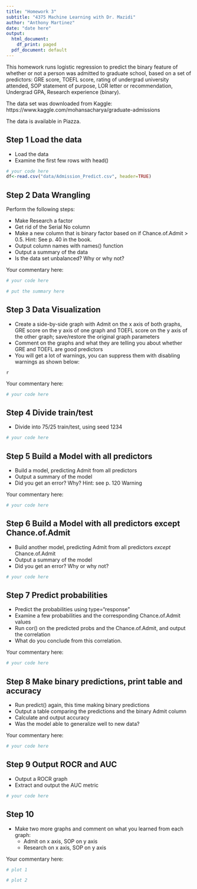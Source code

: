 ---
title: "Homework 3"
subtitle: "4375 Machine Learning with Dr. Mazidi"
author: "Anthony Martinez"
date: "date here"
output:
  html_document:
    df_print: paged
  pdf_document: default
---

This homework runs logistic regression to predict the binary feature of whether or not a person was admitted to graduate school, based on a set of predictors: GRE score, TOEFL score, rating of undergrad university attended, SOP statement of purpose, LOR letter or recommendation, Undergrad GPA, Research experience (binary).

The data set was downloaded from Kaggle: https://www.kaggle.com/mohansacharya/graduate-admissions

The data is available in Piazza. 

## Step 1 Load the data

* Load the data
* Examine the first few rows with head()

```{r}
# your code here
df<-read.csv("data/Admission_Predict.csv", header=TRUE)
```

## Step 2 Data Wrangling

Perform the following steps:

* Make Research a factor
* Get rid of the Serial No column
* Make a new column that is binary factor based on if Chance.of.Admit > 0.5. Hint: See p. 40 in the book. 
* Output column names with names() function
* Output a summary of the data
* Is the data set unbalanced? Why or why not?

 Your commentary here:

```{r}
# your code here
```

```{r}
# put the summary here
```

## Step 3 Data Visualization

* Create a side-by-side graph with Admit on the x axis of both graphs, GRE score on the y axis of one graph and TOEFL score on the y axis of the other graph; save/restore the original graph parameters
* Comment on the graphs and what they are telling you about whether GRE and TOEFL are good predictors
* You will get a lot of warnings, you can suppress them with disabling warnings as shown below:

```
{r,warning=FALSE}
```

Your commentary here:

```{r,warning=FALSE}
# your code here
```


## Step 4 Divide train/test

* Divide into 75/25 train/test, using seed 1234

```{r}
# your code here
```

## Step 5 Build a Model with all predictors 

* Build a model, predicting Admit from all predictors
* Output a summary of the model
* Did you get an error? Why? Hint: see p. 120 Warning

Your commentary here: 

```{r}
# your code here
```

## Step 6 Build a Model with all predictors except Chance.of.Admit

* Build another model, predicting Admit from all predictors *except* Chance.of.Admit
* Output a summary of the model
* Did you get an error? Why or why not?

```{r}
# your code here
```

## Step 7 Predict probabilities

* Predict the probabilities using type="response"
* Examine a few probabilities and the corresponding Chance.of.Admit values
* Run cor() on the predicted probs and the Chance.of.Admit, and output the correlation
* What do you conclude from this correlation. 

Your commentary here:

```{r}
# your code here
```

## Step 8 Make binary predictions, print table and accuracy

* Run predict() again, this time making binary predictions
* Output a table comparing the predictions and the binary Admit column
* Calculate and output accuracy
* Was the model able to generalize well to new data?

Your commentary here:

```{r}
# your code here
```

## Step 9 Output ROCR and AUC

* Output a ROCR graph
* Extract and output the AUC metric

```{r}
# your code here
```


## Step 10

* Make two more graphs and comment on what you learned from each graph:
  * Admit on x axis, SOP on y axis
  * Research on x axis, SOP on y axis
  
Your commentary here:


```{r}
# plot 1
```

```{r}
# plot 2
```

